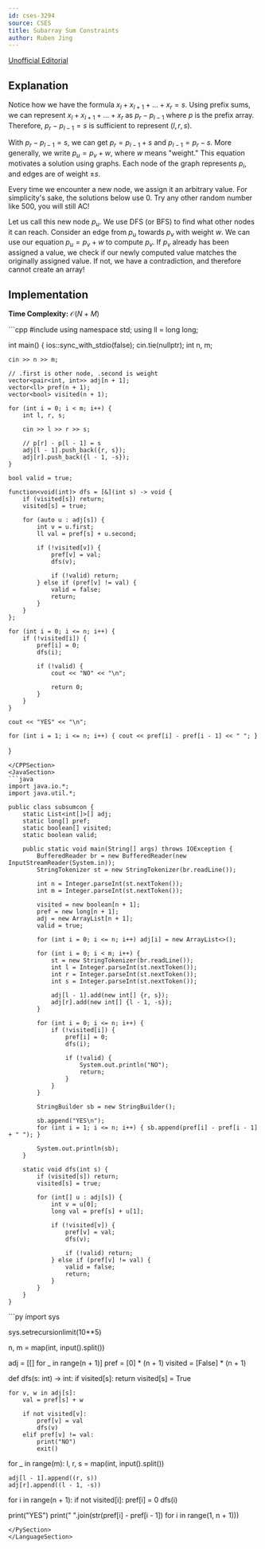 ```yaml
---
id: cses-3294
source: CSES
title: Subarray Sum Constraints
author: Ruben Jing
---
```


[Unofficial Editorial](https://codeforces.com/blog/entry/145140)

## Explanation

Notice how we have the formula $x_l + x_{l+1} + \dots + x_r = s$. Using prefix sums,
we can represent $x_l + x_{l+1} + \dots + x_r$ as $p_r - p_{l-1}$ where $p$ is the prefix
array. Therefore, $p_r - p_{l-1} = s$ is sufficient to represent $(l, r, s)$.

With $p_r - p_{l-1} = s$, we can get $p_r = p_{l-1} + s$ and $p_{l-1} = p_r - s$. More generally,
we write $p_u = p_v + w$, where $w$ means "weight." This equation motivates a solution using
graphs. Each node of the graph represents $p_i$, and edges are of weight $\pm s$.

Every time we encounter a new node, we assign it an arbitrary value. For simplicity's sake,
the solutions below use $0$. Try any other random number like $500$, you will still AC!

Let us call this new node $p_u$. We use DFS (or BFS) to find what other nodes it can reach.
Consider an edge from $p_u$ towards $p_v$ with weight $w$. We can use our equation $p_u = p_v + w$
to compute $p_v$. If $p_v$ already has been assigned a value, we check if our newly computed value
matches the originally assigned value. If not, we have a contradiction, and therefore cannot create
an array!

## Implementation
**Time Complexity:** $\mathcal{O}(N + M)$

<LanguageSection>
<CPPSection>
```cpp
#include <bits/stdc++.h>
using namespace std;
using ll = long long;

int main() {
	ios::sync_with_stdio(false);
	cin.tie(nullptr);
	int n, m;

	cin >> n >> m;

	// .first is other node, .second is weight
	vector<pair<int, int>> adj[n + 1];
	vector<ll> pref(n + 1);
	vector<bool> visited(n + 1);

	for (int i = 0; i < m; i++) {
		int l, r, s;

		cin >> l >> r >> s;

		// p[r] - p[l - 1] = s
		adj[l - 1].push_back({r, s});
		adj[r].push_back({l - 1, -s});
	}

	bool valid = true;

	function<void(int)> dfs = [&](int s) -> void {
		if (visited[s]) return;
		visited[s] = true;

		for (auto u : adj[s]) {
			int v = u.first;
			ll val = pref[s] + u.second;

			if (!visited[v]) {
				pref[v] = val;
				dfs(v);

				if (!valid) return;
			} else if (pref[v] != val) {
				valid = false;
				return;
			}
		}
	};

	for (int i = 0; i <= n; i++) {
		if (!visited[i]) {
			pref[i] = 0;
			dfs(i);

			if (!valid) {
				cout << "NO" << "\n";

				return 0;
			}
		}
	}

	cout << "YES" << "\n";

	for (int i = 1; i <= n; i++) { cout << pref[i] - pref[i - 1] << " "; }
}
```
</CPPSection>
<JavaSection>
```java
import java.io.*;
import java.util.*;

public class subsumcon {
	static List<int[]>[] adj;
	static long[] pref;
	static boolean[] visited;
	static boolean valid;

	public static void main(String[] args) throws IOException {
		BufferedReader br = new BufferedReader(new InputStreamReader(System.in));
		StringTokenizer st = new StringTokenizer(br.readLine());

		int n = Integer.parseInt(st.nextToken());
		int m = Integer.parseInt(st.nextToken());

		visited = new boolean[n + 1];
		pref = new long[n + 1];
		adj = new ArrayList[n + 1];
		valid = true;

		for (int i = 0; i <= n; i++) adj[i] = new ArrayList<>();

		for (int i = 0; i < m; i++) {
			st = new StringTokenizer(br.readLine());
			int l = Integer.parseInt(st.nextToken());
			int r = Integer.parseInt(st.nextToken());
			int s = Integer.parseInt(st.nextToken());

			adj[l - 1].add(new int[] {r, s});
			adj[r].add(new int[] {l - 1, -s});
		}

		for (int i = 0; i <= n; i++) {
			if (!visited[i]) {
				pref[i] = 0;
				dfs(i);

				if (!valid) {
					System.out.println("NO");
					return;
				}
			}
		}

		StringBuilder sb = new StringBuilder();

		sb.append("YES\n");
		for (int i = 1; i <= n; i++) { sb.append(pref[i] - pref[i - 1] + " "); }

		System.out.println(sb);
	}

	static void dfs(int s) {
		if (visited[s]) return;
		visited[s] = true;

		for (int[] u : adj[s]) {
			int v = u[0];
			long val = pref[s] + u[1];

			if (!visited[v]) {
				pref[v] = val;
				dfs(v);

				if (!valid) return;
			} else if (pref[v] != val) {
				valid = false;
				return;
			}
		}
	}
}
```
</JavaSection>
<PySection>
```py
import sys

sys.setrecursionlimit(10**5)

n, m = map(int, input().split())

adj = [[] for _ in range(n + 1)]
pref = [0] * (n + 1)
visited = [False] * (n + 1)


def dfs(s: int) -> int:
	if visited[s]:
		return
	visited[s] = True

	for v, w in adj[s]:
		val = pref[s] + w

		if not visited[v]:
			pref[v] = val
			dfs(v)
		elif pref[v] != val:
			print("NO")
			exit()


for _ in range(m):
	l, r, s = map(int, input().split())

	adj[l - 1].append((r, s))
	adj[r].append((l - 1, -s))

for i in range(n + 1):
	if not visited[i]:
		pref[i] = 0
		dfs(i)

print("YES")
print(" ".join(str(pref[i] - pref[i - 1]) for i in range(1, n + 1)))
```
</PySection>
</LanguageSection>
